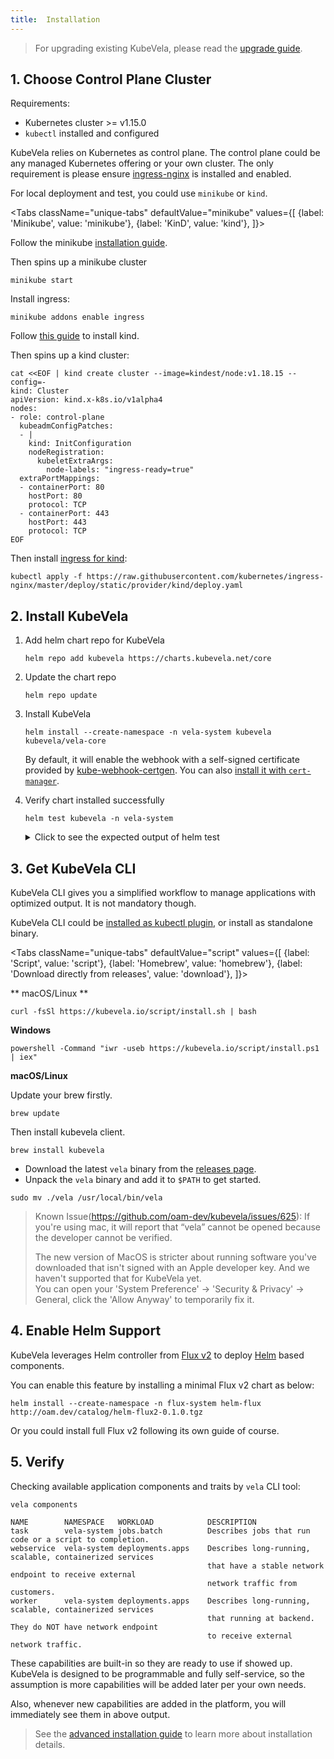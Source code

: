 ```yaml
---
title:  Installation
---
```



> For upgrading existing KubeVela, please read the [upgrade guide](./advanced-install/#upgrade).

## 1. Choose Control Plane Cluster

Requirements:
- Kubernetes cluster >= v1.15.0
- `kubectl` installed and configured

KubeVela relies on Kubernetes as control plane. The control plane could be any managed Kubernetes offering or your own cluster. The only requirement is please ensure [ingress-nginx](https://kubernetes.github.io/ingress-nginx/deploy/) is installed and enabled.

For local deployment and test, you could use `minikube` or `kind`.

<Tabs
className="unique-tabs"
defaultValue="minikube"
values={[
{label: 'Minikube', value: 'minikube'},
{label: 'KinD', value: 'kind'},
]}>
<TabItem value="minikube">

Follow the minikube [installation guide](https://minikube.sigs.k8s.io/docs/start/).

Then spins up a minikube cluster

```shell script
minikube start
```

Install ingress:

```shell script
minikube addons enable ingress
``` 

  </TabItem>
  <TabItem value="kind">

Follow [this guide](https://kind.sigs.k8s.io/docs/user/quick-start/#installation) to install kind.

Then spins up a kind cluster:

```shell script
cat <<EOF | kind create cluster --image=kindest/node:v1.18.15 --config=-
kind: Cluster
apiVersion: kind.x-k8s.io/v1alpha4
nodes:
- role: control-plane
  kubeadmConfigPatches:
  - |
    kind: InitConfiguration
    nodeRegistration:
      kubeletExtraArgs:
        node-labels: "ingress-ready=true"
  extraPortMappings:
  - containerPort: 80
    hostPort: 80
    protocol: TCP
  - containerPort: 443
    hostPort: 443
    protocol: TCP
EOF
```

Then install [ingress for kind](https://kind.sigs.k8s.io/docs/user/ingress/#ingress-nginx):
```shell script
kubectl apply -f https://raw.githubusercontent.com/kubernetes/ingress-nginx/master/deploy/static/provider/kind/deploy.yaml
```

  </TabItem>
</Tabs>


## 2. Install KubeVela

1. Add helm chart repo for KubeVela
    ```shell script
    helm repo add kubevela https://charts.kubevela.net/core
    ```

2. Update the chart repo
    ```shell script
    helm repo update
    ```
   
3. Install KubeVela
    ```shell script
    helm install --create-namespace -n vela-system kubevela kubevela/vela-core
    ```
    By default, it will enable the webhook with a self-signed certificate provided by [kube-webhook-certgen](https://github.com/jet/kube-webhook-certgen).
    You can also [install it with `cert-manager`](./advanced-install#install-kubevela-with-cert-manager).

4. Verify chart installed successfully
    ```shell script
    helm test kubevela -n vela-system
    ```

    <details> <summary> Click to see the expected output of helm test </summary>

    ```shell
    Pod kubevela-application-test pending
    Pod kubevela-application-test pending
    Pod kubevela-application-test running
    Pod kubevela-application-test succeeded
    NAME: kubevela
    LAST DEPLOYED: Tue Apr 13 18:42:20 2021
    NAMESPACE: vela-system
    STATUS: deployed
    REVISION: 1
    TEST SUITE:     kubevela-application-test
    Last Started:   Fri Apr 16 20:49:10 2021
    Last Completed: Fri Apr 16 20:50:04 2021
    Phase:          Succeeded
    TEST SUITE:     first-vela-app
    Last Started:   Fri Apr 16 20:49:10 2021
    Last Completed: Fri Apr 16 20:49:10 2021
    Phase:          Succeeded
    NOTES:
    Welcome to use the KubeVela! Enjoy your shipping application journey!
    ```

    </details>

## 3. Get KubeVela CLI

KubeVela CLI gives you a simplified workflow to manage applications with optimized output. It is not mandatory though.

KubeVela CLI could be [installed as kubectl plugin](./advanced-install#install-kubectl-vela-plugin), or install as standalone binary.

<Tabs
    className="unique-tabs"
    defaultValue="script"
    values={[
        {label: 'Script', value: 'script'},
        {label: 'Homebrew', value: 'homebrew'},
        {label: 'Download directly from releases', value: 'download'},
    ]}>
<TabItem value="script">

** macOS/Linux **

```shell script
curl -fsSl https://kubevela.io/script/install.sh | bash
```

**Windows**

```shell script
powershell -Command "iwr -useb https://kubevela.io/script/install.ps1 | iex"
```
</TabItem>
<TabItem value="homebrew">

**macOS/Linux**

Update your brew firstly.
```shell script
brew update
```
Then install kubevela client.

```shell script
brew install kubevela
```
</TabItem>
<TabItem value="download">

- Download the latest `vela` binary from the [releases page](https://github.com/oam-dev/kubevela/releases).
- Unpack the `vela` binary and add it to `$PATH` to get started.

```shell script
sudo mv ./vela /usr/local/bin/vela
```

> Known Issue(https://github.com/oam-dev/kubevela/issues/625): 
> If you're using mac, it will report that “vela” cannot be opened because the developer cannot be verified.
>
> The new version of MacOS is stricter about running software you've downloaded that isn't signed with an Apple developer key. And we haven't supported that for KubeVela yet.  
> You can open your 'System Preference' -> 'Security & Privacy' -> General, click the 'Allow Anyway' to temporarily fix it.

</TabItem>
</Tabs>

## 4. Enable Helm Support

KubeVela leverages Helm controller from [Flux v2](https://github.com/fluxcd/flux2) to deploy [Helm](https://helm.sh/) based components.

You can enable this feature by installing a minimal Flux v2 chart as below:

```shell
helm install --create-namespace -n flux-system helm-flux http://oam.dev/catalog/helm-flux2-0.1.0.tgz
```

Or you could install full Flux v2 following its own guide of course.


## 5. Verify

Checking available application components and traits by `vela` CLI tool:

```shell script
vela components
```
```console
NAME      	NAMESPACE  	WORKLOAD        	DESCRIPTION
task      	vela-system	jobs.batch      	Describes jobs that run code or a script to completion.
webservice	vela-system	deployments.apps	Describes long-running, scalable, containerized services
          	           	                	that have a stable network endpoint to receive external
          	           	                	network traffic from customers.
worker    	vela-system	deployments.apps	Describes long-running, scalable, containerized services
          	           	                	that running at backend. They do NOT have network endpoint
          	           	                	to receive external network traffic.
```

These capabilities are built-in so they are ready to use if showed up. KubeVela is designed to be programmable and fully self-service, so the assumption is more capabilities will be added later per your own needs. 

Also, whenever new capabilities are added in the platform, you will immediately see them in above output.

> See the [advanced installation guide](./advanced-install.md) to learn more about installation details.
